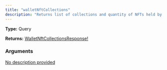 ```yaml
---
title: "walletNftCollections"
description: "Returns list of collections and quantity of NFTs held by a given wallet."
---
```


**Type:** Query

**Returns:** [WalletNftCollectionsResponse!](/api-reference/types/walletnftcollectionsresponse)

### Arguments

<a href="/api-reference/types/walletnftcollectionsinput">
  <ResponseField name="input" type="WalletNftCollectionsInput!" required>
    No description provided
  </ResponseField>
</a>

